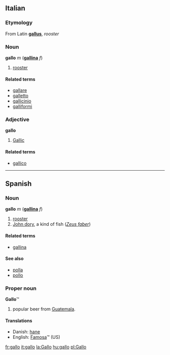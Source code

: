 == Italian ==
===Etymology===
From Latin '''[[gallus]]''', ''rooster''
=== Noun ===
'''gallo''' ''m'' ('''[[gallina]]''' ''f'')

# [[rooster]]

====Related terms====
*[[gallare]]
*[[galletto]]
*[[gallicinio]]
*[[galliformi]]

===Adjective===
'''gallo'''

# [[Gallic]]

====Related terms====
*[[gallico]]

----

== Spanish ==
=== Noun ===
'''gallo''' ''m''  ('''[[gallina]]''' ''f'')

# [[rooster]]
# [[John dory]], a kind of fish (''[[Zeus faber]]'')

====Related terms====
*[[gallina]]

====See also====
*[[polla]]
*[[pollo]]

=== Proper noun ===
'''Gallo'''&trade;

# popular beer from [[Guatemala]].

==== Translations ====
*Danish: [[hane]]
*English: [[Famosa]]&trade; (US) <!-- not sure if this should be classed as a translation or a synonym? it's certainly used in US English vernacular as a product name... -->

[[fr:gallo]]
[[it:gallo]]
[[la:Gallo]]
[[hu:gallo]]
[[pl:Gallo]]